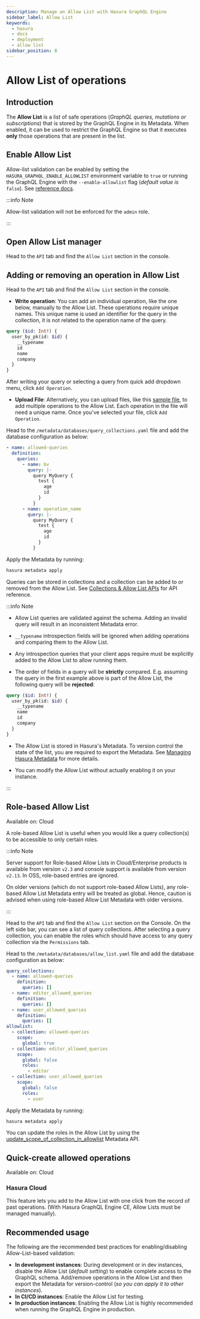 ```yaml
---
description: Manage an Allow List with Hasura GraphQL Engine
sidebar_label: Allow List
keywords:
  - hasura
  - docs
  - deployment
  - allow list
sidebar_position: 8
---
```



# Allow List of operations

## Introduction

The **Allow List** is a list of safe operations (_GraphQL queries, mutations or subscriptions_) that is stored by the
GraphQL Engine in its Metadata. When enabled, it can be used to restrict the GraphQL Engine so that it executes **only**
those operations that are present in the list.

## Enable Allow List

Allow-list validation can be enabled by setting the `HASURA_GRAPHQL_ENABLE_ALLOWLIST` environment variable to `true` or
running the GraphQL Engine with the `--enable-allowlist` flag (_default value is_ `false`). See
[reference docs](/deployment/graphql-engine-flags/reference.mdx#command-flags).

:::info Note

Allow-list validation will not be enforced for the `admin` role.

:::

## Open Allow List manager

Head to the `API` tab and find the `Allow List` section in the console.

<Thumbnail
  src="/img/api-explorer/allowlist-manager.png"
  alt="AllowList manager"
/>

## Adding or removing an operation in Allow List

<Tabs className="api-tabs">
<TabItem value="console" label="Console">

Head to the `API` tab and find the `Allow List` section in the console.

- **Write operation**: You can add an individual operation, like the one below, manually to the Allow List. These
  operations require unique names. This unique name is used an identifier for the query in the collection, it is not
  related to the operation name of the query.

```graphql
query ($id: Int!) {
  user_by_pk(id: $id) {
    __typename
    id
    name
    company
  }
}
```

After writing your query or selecting a query from quick add dropdown menu, click `Add Operation`.

<Thumbnail src="/img/api-explorer/write-operation.png" alt="Add operation" />

- **Upload File**: Alternatively, you can upload files, like this
  [sample file](https://gist.github.com/dsandip/8b1b4aa87708289d4c9f8fd9621eb025), to add multiple operations to the
  Allow List. Each operation in the file will need a unique name. Once you've selected your file, click `Add Operation`.

<Thumbnail
  src="/img/api-explorer/upload-operation.png"
  alt="Upload operation"
/>

</TabItem>
<TabItem value="cli" label="CLI">

Head to the `/metadata/databases/query_collections.yaml` file and add the database configuration as below:

```yaml {6-7}
- name: allowed-queries
  definition:
    queries:
      - name: bv
        query: |-
          query MyQuery {
            test {
              age
              id
            }
          }
      - name: operation_name
        query: |-
          query MyQuery {
            test {
              age
              id
            }
          }
```

Apply the Metadata by running:

```bash
hasura metadata apply
```

</TabItem>
<TabItem value="api" label="API">

Queries can be stored in collections and a collection can be added to or removed from the Allow List. See
[Collections & Allow List APIs](/api-reference/metadata-api/query-collections.mdx) for API reference.

</TabItem>
</Tabs>

:::info Note

- Allow List queries are validated against the schema. Adding an invalid query will result in an inconsistent Metadata
  error.

- `__typename` introspection fields will be ignored when adding operations and comparing them to the Allow List.

- Any introspection queries that your client apps require must be explicitly added to the Allow List to allow running
  them.

- The order of fields in a query will be **strictly** compared. E.g. assuming the query in the first example above is
  part of the Allow List, the following query will be **rejected**:

```graphql
query ($id: Int!) {
  user_by_pk(id: $id) {
    __typename
    name
    id
    company
  }
}
```

- The Allow List is stored in Hasura's Metadata. To version control the state of the list, you are required to export
  the Metadata. See [Managing Hasura Metadata](/migrations-metadata-seeds/manage-metadata.mdx) for more details.

- You can modify the Allow List without actually enabling it on your instance.

:::

## Role-based Allow List

<div className="badge badge--primary heading-badge">Available on: Cloud</div>

A role-based Allow List is useful when you would like a query collection(s) to be accessible to only certain roles.

:::info Note

Server support for Role-based Allow Lists in Cloud/Enterprise products is available from version `v2.3` and console support is available from version `v2.13`. In OSS, role-based entries are
ignored.

On older versions (which do not support role-based Allow Lists), any role-based Allow List Metadata entry will be
treated as global. Hence, caution is advised when using role-based Allow List Metadata with older versions.

:::

<Tabs className="api-tabs">
<TabItem value="console" label="Console">

Head to the `API` tab and find the `Allow List` section on the Console. On the left side bar, you can see a list of
query collections. After selecting a query collection, you can enable the roles which should have access to any query
collection via the `Permissions` tab.

<Thumbnail
  src="/img/api-explorer/role-based-allow-list.png"
  alt="Role based allow list"
/>

</TabItem>
<TabItem value="cli" label="CLI">

Head to the `/metadata/databases/allow_list.yaml` file and add the database configuration as below:

```yaml {17-19}
query_collections:
  - name: allowed-queries
    definition:
      queries: []
  - name: editor_allowed_queries
    definition:
      queries: []
  - name: user_allowed_queries
    definition:
      queries: []
allowlist:
  - collection: allowed-queries
    scope:
      global: true
  - collection: editor_allowed_queries
    scope:
      global: false
      roles:
        - editor
  - collection: user_allowed_queries
    scope:
      global: false
      roles:
        - user
```

Apply the Metadata by running:

```bash
hasura metadata apply
```

</TabItem>
<TabItem value="api" label="API">

You can update the roles in the Allow List by using the
[update_scope_of_collection_in_allowlist](/api-reference/metadata-api/query-collections.mdx#metadata-update-scope-of-collection-in-allowlist)
Metadata API.

</TabItem>
</Tabs>

## Quick-create allowed operations

<div className="badge badge--primary heading-badge">Available on: Cloud</div>

### Hasura Cloud

This feature lets you add to the Allow List with one click from the record of past operations. (With Hasura GraphQL
Engine CE, Allow Lists must be managed manually).

<Thumbnail
  src="/img/security/allowlist-add-new-op.png"
  alt="Hasura Cloud Console create new allowed operation"
/>

## Recommended usage

The following are the recommended best practices for enabling/disabling Allow-List-based validation:

- **In development instances**: During development or in dev instances, disable the Allow List (_default setting_) to
  enable complete access to the GraphQL schema. Add/remove operations in the Allow List and then export the Metadata for
  version-control (_so you can apply it to other instances_).
- **In CI/CD instances**: Enable the Allow List for testing.
- **In production instances**: Enabling the Allow List is highly recommended when running the GraphQL Engine in
  production.
